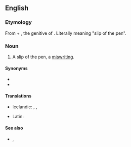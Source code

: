 ==English==

===Etymology===
From {{etyl|la|en}} {{m|la|lapsus||lapse}} + {{m|la|calami||of the [[pen]]}}, the genitive of {{m|la|calamus}}. Literally meaning "slip of the pen".

===Noun===
{{en-noun|head=lapsus calami|?}}

# {{lb|en|formal}} A slip of the pen, a [[miswriting]].

====Synonyms====
* {{l|en|lapsus plumæ}}
* {{l|en|typo}}

====Translations====
{{trans-top|slip of the pen}}
* Icelandic: {{t|is|pennaglöp|n-p}}, {{t|is|ritvilla|f}}, {{t|is|slæm ritvilla|f}}
{{trans-mid}}
* Latin: {{t|la|lapsus calami|m}}
{{trans-bottom}}

====See also====
* {{l|en|lapsus digiti}}, {{l|en|lapsus digitorum}}